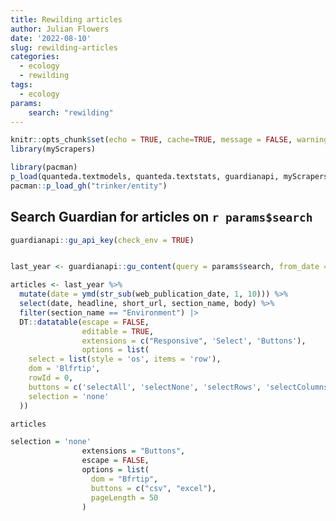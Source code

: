 ```yaml
---
title: Rewilding articles
author: Julian Flowers
date: '2022-08-10'
slug: rewilding-articles
categories:
  - ecology
  - rewilding
tags:
  - ecology
params:
    search: "rewilding"
---
```


```r

knitr::opts_chunk$set(echo = TRUE, cache=TRUE, message = FALSE, warning = FALSE) 
library(myScrapers)

library(pacman)
p_load(quanteda.textmodels, quanteda.textstats, guardianapi, myScrapers, lubridate, tidyverse)
pacman::p_load_gh("trinker/entity")
```



## Search Guardian for articles on `r params$search`


```r


guardianapi::gu_api_key(check_env = TRUE)


last_year <- guardianapi::gu_content(query = params$search, from_date = today() - days(365), to_date = today())

articles <- last_year %>%
  mutate(date = ymd(str_sub(web_publication_date, 1, 10))) %>%
  select(date, headline, short_url, section_name, body) %>%
  filter(section_name == "Environment") |>
  DT::datatable(escape = FALSE, 
                editable = TRUE, 
                extensions = c("Responsive", 'Select', 'Buttons'),
                options = list(
    select = list(style = 'os', items = 'row'),
    dom = 'Blfrtip',
    rowId = 0,
    buttons = c('selectAll', 'selectNone', 'selectRows', 'selectColumns'), 
    selection = 'none'
  ))

articles
```

```r

selection = 'none'
                extensions = "Buttons", 
                escape = FALSE, 
                options = list(
                  dom = "Bfrtip", 
                  buttons = c("csv", "excel"), 
                  pageLength = 50
                )
```

